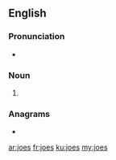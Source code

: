 ==English==

===Pronunciation===
* {{rhymes|əʊz|lang=en}}

===Noun===
{{head|en|noun plural form}}

# {{plural of|joe|lang=en}}

===Anagrams===
* {{l|en|Jose}}

[[ar:joes]]
[[fr:joes]]
[[ku:joes]]
[[my:joes]]